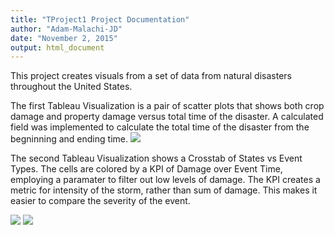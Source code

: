 ```yaml
---
title: "TProject1 Project Documentation"
author: "Adam-Malachi-JD"
date: "November 2, 2015"
output: html_document
---
```


This project creates visuals from a set of data from natural disasters throughout the United States.

The first Tableau Visualization is a pair of scatter plots that shows both crop damage and property damage versus total time of the disaster. A calculated field was implemented to calculate the total time of the disaster from the begninning and ending time. 
![](../03 Visualizations/ScatterPlot.jpg)

The second Tableau Visualization shows a Crosstab of States vs Event Types. The cells are colored by a KPI of Damage over Event Time, employing a paramater to filter out low levels of damage. The KPI creates a metric for intensity of the storm, rather than sum of damage. This makes it easier to compare the severity of the event.

![](../03 Visualizations/Crosstab.jpg)
![](../03 Visualizations/BarGraph.jpg)
